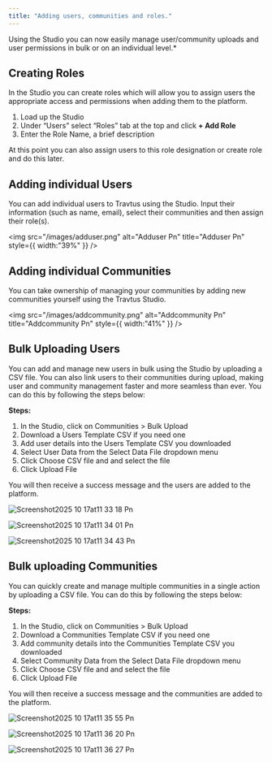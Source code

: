 ```yaml
---
title: "Adding users, communities and roles."
---
```


Using the Studio you can now easily manage user/community uploads and user permissions in bulk or on an individual level.\*

## Creating Roles

In the Studio you can create roles which will allow you to assign users the appropriate access and permissions when adding them to the platform.

1. Load up the Studio
2. Under “Users” select “Roles” tab at the top and click **\+ Add Role**
3. Enter the Role Name, a brief description

At this point you can also assign users to this role designation or create role and do this later.

## Adding individual Users

You can add individual users to Travtus using the Studio. Input their information (such as name, email), select their communities and then assign their role(s).

<img
  src="/images/adduser.png"
  alt="Adduser Pn"
  title="Adduser Pn"
  style={{ width:"39%" }}
/>

## Adding individual Communities

You can take ownership of managing your communities by adding new communities yourself using the Travtus Studio.

<img
  src="/images/addcommunity.png"
  alt="Addcommunity Pn"
  title="Addcommunity Pn"
  style={{ width:"41%" }}
/>

## Bulk Uploading Users

You can add and manage new users in bulk using the Studio by uploading a CSV file. You can also link users to their communities during upload, making user and community management faster and more seamless than ever. You can do this by following the steps below:

**Steps:**

1. In the Studio, click on Communities \> Bulk Upload
2. Download a Users Template CSV if you need one
3. Add user details into the Users Template CSV you downloaded
4. Select User Data from the Select Data File dropdown menu
5. Click Choose CSV file and and select the file
6. Click Upload File

You will then receive a success message and the users are added to the platform.

![Screenshot2025 10 17at11 33 18 Pn](/images/Screenshot2025-10-17at11.33.18.png)

![Screenshot2025 10 17at11 34 01 Pn](/images/Screenshot2025-10-17at11.34.01.png)

![Screenshot2025 10 17at11 34 43 Pn](/images/Screenshot2025-10-17at11.34.43.png)

## Bulk uploading Communities

You can quickly create and manage multiple communities in a single action by uploading a CSV file. You can do this by following the steps below:

**Steps:**

1. In the Studio, click on Communities \> Bulk Upload
2. Download a Communities Template CSV if you need one
3. Add community details into the Communities Template CSV you downloaded
4. Select Community Data from the Select Data File dropdown menu
5. Click Choose CSV file and and select the file
6. Click Upload File

You will then receive a success message and the communities are added to the platform.

![Screenshot2025 10 17at11 35 55 Pn](/images/Screenshot2025-10-17at11.35.55.png)

![Screenshot2025 10 17at11 36 20 Pn](/images/Screenshot2025-10-17at11.36.20.png)

![Screenshot2025 10 17at11 36 27 Pn](/images/Screenshot2025-10-17at11.36.27.png)